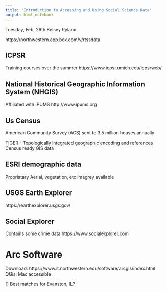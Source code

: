 ---
title: "Introduction to Accessing and Using Social Science Data"
output: html_notebook
---

Tuesday, Feb, 26th
Kelsey Ryland

https://northwestern.app.box.com/v/rtssdata

## ICPSR

Training courses over the summer
https://www.icpsr.umich.edu/icpsrweb/

## National Historical Geographic Information System (NHGIS)

Affiliated with IPUMS
http://www.ipums.org

## Us Census

American Community Survey (ACS)
sent to 3.5 million houses annually

TIGER - Topologically integrated geographic encoding and references
Census ready GIS data

## ESRI demographic data

Propriatary
Aerial, vegetation, etc imagrey available

## USGS Earth Explorer

https://earthexplorer.usgs.gov/

## Social Explorer

Contains some crime data
https://www.socialexplorer.com

# Arc Software
Download: https://www.it.northwestern.edu/software/arcgis/index.html
QGis: Mac accessible



[] Best matches for Evanston, IL?
